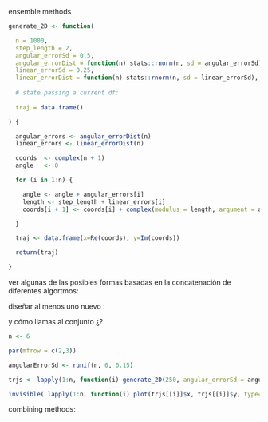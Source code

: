 ensemble methods

```r

generate_2D <- function(

  n = 1000,
  step_length = 2,
  angular_errorSd = 0.5,
  angular_errorDist = function(n) stats::rnorm(n, sd = angular_errorSd),
  linear_errorSd = 0.25,
  linear_errorDist = function(n) stats::rnorm(n, sd = linear_errorSd),
  
  # state passing a current df: 
  
  traj = data.frame()

) {

  angular_errors <- angular_errorDist(n)
  linear_errors <- linear_errorDist(n)

  coords  <- complex(n + 1)
  angle   <- 0

  for (i in 1:n) {

    angle <- angle + angular_errors[i]
    length <- step_length + linear_errors[i]
    coords[i + 1] <- coords[i] + complex(modulus = length, argument = angle)

  }

  traj <- data.frame(x=Re(coords), y=Im(coords))

  return(traj)

}

```


ver algunas de las posibles formas basadas en la concatenación de diferentes algortmos:

diseñar al menos uno nuevo : 

y cómo llamas al conjunto ¿?

```r

n <- 6

par(mfrow = c(2,3))

angularErrorSd <- runif(n, 0, 0.15)

trjs <- lapply(1:n, function(i) generate_2D(250, angular_errorSd = angularErrorSd[i]))

invisible( lapply(1:n, function(i) plot(trjs[[i]]$x, trjs[[i]]$y, type='l') ))


```

combining methods: 



